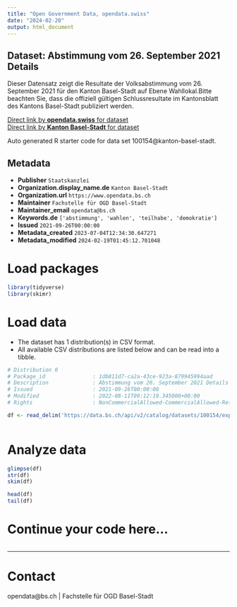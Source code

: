 ```yaml
---
title: "Open Government Data, opendata.swiss"
date: "2024-02-20"
output: html_document
---
```


## Dataset: Abstimmung vom 26. September 2021 Details

Dieser Datensatz zeigt die Resultate der Volksabstimmung vom 26. September 2021 für den Kanton Basel-Stadt auf Ebene Wahllokal.Bitte beachten Sie, dass die offiziell gültigen Schlussresultate im Kantonsblatt des Kantons Basel-Stadt publiziert werden. 

[Direct link by **opendata.swiss** for dataset](https://opendata.swiss/de/dataset/abstimmung-vom-26-september-2021-details)<br>
[Direct link by **Kanton Basel-Stadt** for dataset](https://data.bs.ch/explore/dataset/100154/)

Auto generated R starter code for data set 100154@kanton-basel-stadt.

## Metadata

- **Publisher** `Staatskanzlei`
- **Organization.display_name.de** `Kanton Basel-Stadt`
- **Organization.url** `https://www.opendata.bs.ch`
- **Maintainer** `Fachstelle für OGD Basel-Stadt`
- **Maintainer_email** `opendata@bs.ch`
- **Keywords.de** `['abstimmung', 'wahlen', 'teilhabe', 'demokratie']`
- **Issued** `2021-09-26T00:00:00`
- **Metadata_created** `2023-07-04T12:34:30.647271`
- **Metadata_modified** `2024-02-19T01:45:12.701048`


# Load packages

```r

library(tidyverse)
library(skimr)

```

# Load data

-   The dataset has 1 distribution(s) in CSV format.
-   All available CSV distributions are listed below and can be read into a tibble.

```r

# Distribution 0
# Package_id               : 1db811d7-ca2a-43ce-923a-879945994aad
# Description              : Abstimmung vom 26. September 2021 Details (csv)
# Issued                   : 2021-09-26T00:00:00
# Modified                 : 2022-08-11T09:12:19.345000+00:00
# Rights                   : NonCommercialAllowed-CommercialAllowed-ReferenceRequired

df <- read_delim('https://data.bs.ch/api/v2/catalog/datasets/100154/exports/csv')



```

# Analyze data

```r

glimpse(df)
str(df)
skim(df)

head(df)
tail(df)

```

# Continue your code here...

```r

```

------------------------------------------------------------------------

# Contact

opendata@bs.ch | Fachstelle für OGD Basel-Stadt

